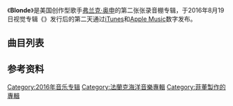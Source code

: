 {{Refimprove|time=2021-05-16T01:40:10+00:00}}
{{Expand English|time=2021-05-15T12:44:54+00:00}}
{{noteTA
|G1=Show
|G2=Music
}}
{{Infobox album
| name         = {{lang|en|Blonde}}
| type         = studio
| artist       = [[弗兰克·奥申|弗兰克·奥申]]
| cover        = Blonde - Frank Ocean.webp
| caption      =
| alt          =
| released     = {{Start date|2016|08|20}}
| recorded     = 2013年–2016年
| genre        =
* [[节奏布鲁斯|节奏布鲁斯]]<ref name=andy>{{cite web|last=Gill|first=Andy|date=August 24, 2016|url=https://www.independent.co.uk/arts-entertainment/music/reviews/frank-ocean-blonde-review-a-trickling-bubblebath-of-an-album-that-ultimately-runs-lukewarm-a7207766.html|title=Frank Ocean, Blonde, album review: A trickling bubblebath of an album that ultimately runs lukewarm|work=[[The_Independent|The Independent]]|access-date=August 26, 2016|url-status=live|archive-url=https://web.archive.org/web/20160825174949/http://www.independent.co.uk/arts-entertainment/music/reviews/frank-ocean-blonde-review-a-trickling-bubblebath-of-an-album-that-ultimately-runs-lukewarm-a7207766.html|archive-date=August 25, 2016}}</ref>
* [[先锋音乐|先锋音乐]]<ref name="comp">{{cite web|last1=Arceneaux|first1=Michael|title='Blonde' Cements Frank Ocean as Today's Most Evocative and Daring Male R&B Songwriter|url=http://www.complex.com/music/2016/08/frank-ocean-blonde-album-review|website=[[Complex_(magazine)|Complex]]|access-date=November 25, 2016|url-status=live|archive-url=https://web.archive.org/web/20161125174659/http://www.complex.com/music/2016/08/frank-ocean-blonde-album-review|archive-date=November 25, 2016}}</ref>
* [[迷幻音乐|迷幻音乐]]<ref name="Rolling Stone">{{cite web|last=Weiner|first=Jonah|date=August 22, 2016|url=https://www.rollingstone.com/music/albumreviews/review-frank-ocean-blonde-w435566|title=Frank Ocean's 'Blonde' Is a Dizzy, Trippy, Druggy Marvel|work=[[Rolling_Stone|Rolling Stone]]|access-date=August 23, 2016|url-status=live|archive-url=https://web.archive.org/web/20160823013443/http://www.rollingstone.com/music/albumreviews/review-frank-ocean-blonde-w435566|archive-date=August 23, 2016}}</ref>
| length       = {{duration|m=60|s=08}}
| label        = Boys Don't Cry
| producer     =
* Francis Starlite
* {{link-en|詹姆斯·布雷克 (音樂家)|James Blake (musician)|詹姆斯·布雷克}}
* Jon Brion
* Joe Thornalley
* Malay Ho
* Michael Uzowuru
* Om'Mas Keith
* [[法瑞尔·威廉姆斯|法瑞尔·威廉姆斯]]
* Rostam Batmanglij
| prev_title   = {{le|Endless|Endless (Frank Ocean album)}}
| prev_year    = 2016
| next_title   = 
| next_year    = 
| misc         = {{Singles
| name         = Blonde
| type         = studio
| single1      = [[Nikes_(歌曲)|Nikes]]
| single1date  = {{Start date|2016|08|20}}
}}
}}

《'''Blonde'''》是美国创作型歌手[[弗兰克·奥申|弗兰克·奥申]]的第二张张录音棚专辑，于2016年8月19日视觉专辑《{{le|Endless|Endless (Frank Ocean album)}}》发行后的第二天通过[[iTunes|iTunes]]和[[Apple_Music|Apple Music]]数字发布。

==曲目列表==

{{Track listing
| headline = 曲目列表
| extra_column = Producer(s)
| title1 = [[Nikes_(歌曲)|Nikes]]
| writer1 = [[弗兰克·奥申|克里斯托弗·布里奥斯]]
| extra1 = {{hlist|[[弗兰克·奥申|弗兰克·奥申]]|[[Malay_(record_producer)|Malay Ho]]|[[Om'Mas_Keith|Om'Mas Keith]]<!-- Malay Ho is credited as such as both a writer and a producer -->}}
| length1 = 5:14

| title2 = [[Ivy_(歌曲)|Ivy]]
| writer2 = {{hlist|Breaux|Ho}}
| extra2 = {{hlist|奥申|基思|[[Rostam_Batmanglij|Rostam Batmanglij]]}}
| length2 = 4:09

| title3 = [[Pink_+_White|Pink + White]]
| writer3 = {{hlist|Breaux|[[法瑞尔·威廉姆斯|法瑞尔·威廉姆斯]]}}
| extra3 = {{hlist|奥申|Williams}}
| length3 = 3:04

| title4 = Be Yourself
| writer4 = Buddy Ross
| length4 = 1:26

| title5 = [[Solo_(歌曲)|Solo]]
| writer5 = {{hlist|布里奥斯|Ho}}
| extra5 = {{hlist|奥申|[[James_Blake_(musician)|James Blake]]}}
| length5 = 4:17

| title6 = Skyline To
| writer6 = {{hlist|布里奥斯|[[造物主泰勒|泰勒·奥康马]]|Christophe Chassol}}
| extra6 = {{hlist|奥申|Ho|基思}}
| length6 = 3:04

| title7 = Self Control
| writer7 = 布里奥斯

| extra7 = {{hlist|奥申|Ho|[[Jon_Brion|Jon Brion]]}}

| length7 = 4:09

| title8 = Good Guy
| writer8 = 布里奥斯
| extra8 = 奥申

| length8 = 1:06
| title9 = Nights
| writer9 = {{hlist|布里奥斯|Joe Thornalley|[[Michael_Uzowuru|Michael Uzowuru]]}}
| extra9 = {{hlist|奥申|Thornalley|Uzowuru|Ross}}
| length9 = 5:07

| title10 = Solo (Reprise)
| writer10 = {{hlist|[[André_3000|André Benjamin]]|Blake|布里奥斯}}
| extra10 = {{hlist|奥申|Blake|Brion}}
| length10 = 1:18

| title11 = Pretty Sweet
| writer11 = 布里奥斯
| extra11 = {{hlist|奥申|Ho|Keith}}

| length11 = 2:37

| title12 = Facebook Story
| writer12 = {{hlist|[[Sebastian_(French_musician)|Sebastian Akchoté]]|Ross}}
| extra12 = 奥申
| length12 = 1:08
| title13 = Close to You
| writer13 = {{hlist|布里奥斯|Ross|[[伯特·巴卡拉克|伯特·巴卡拉克]]|[[Hal_David|Harold David]]}}
| extra13 = {{hlist|奥申|Ross|[[Francis_Farewell_Starlite|Francis Starlite]]}}
| length13  = 1:25

| title14 = White Ferrari
| writer14 = {{hlist|布里奥斯|[[坎耶·韦斯特|坎耶·韦斯特]]|Ho|[[约翰·列侬|约翰·列侬]]|[[保罗·麦卡特尼|保罗·麦卡特尼]]}}
| extra14 = {{hlist|奥申|Brion|Keith}}
| length14 = 4:08

| title15 = Seigfried
| writer15 = {{hlist|布里奥斯|Ho|Batmanglij|[[艾略特·史密斯|艾略特·史密斯]]}}
| extra15 = {{hlist|奥申|Ho}}
| length15 = 5:34

| title16 = Godspeed
| writer16 = {{hlist|布里奥斯|Ho}}
| extra16 = {{hlist|奥申|Keith|Ho|Blake}}
| length16 = 2:57

| title17 = Futura Free
| writer17 = {{hlist|布里奥斯|[[Dave_Allen_(English_musician)|Dave Allen]]|[[Hugo_Burnham|Hugo Burnham]]|[[Andy_Gill|Andy Gill]]|[[Jon_King|Jon King]]}}
| extra17 = {{hlist|奥申|Keith|Ho}}
| length17 = 9:24
}}

==参考资料==
{{reflist}}

[[Category:2016年音乐专辑|Category:2016年音乐专辑]]
[[Category:法蘭克海洋音樂專輯|Category:法蘭克海洋音樂專輯]]
[[Category:菲董製作的專輯|Category:菲董製作的專輯]]
